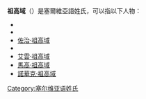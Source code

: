 {{NoteTA
|G1=PP
|G2=Tennis
|1=zh-cn:马尔科;zh-hk:馬高;zh-tw:馬可;
}}
'''祖高域'''（{{lang-srp|Ђоковић|Đoković}}）是塞爾維亞語姓氏，可以指以下人物：
* {{le|亞歷山大·祖高域|Aleksandar Đoković}}
* {{le|達米安·祖高域|Damjan  Đoković}}
* [[佐治·祖高域|佐治·祖高域]]
* {{le|哈西姆·喬科維奇|Hasim Đoković}}
* [[艾雲·祖高域|艾雲·祖高域]]
* [[馬高·祖高域|馬高·祖高域]]
* [[諾華克·祖高域|諾華克·祖高域]]

{{Disambiguation|Cat=三字姓氏消歧义}}
[[Category:塞尔维亚语姓氏|Category:塞尔维亚语姓氏]]